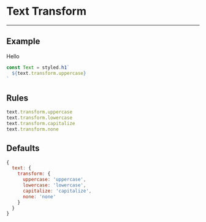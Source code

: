 
# Text Transform

---

## Example

<Transform>Hello</Transform>

```js
const Text = styled.h1`
  ${text.transform.uppercase}
`
```

## Rules

```js
text.transform.uppercase
text.transform.lowercase
text.transform.capitalize
text.transform.none
```

## Defaults

```js
{
  text: {
    transform: {
      uppercase: 'uppercase',
      lowercase: 'lowercase',
      capitalize: 'capitalize',
      none: 'none'
    }
  }
}
```
